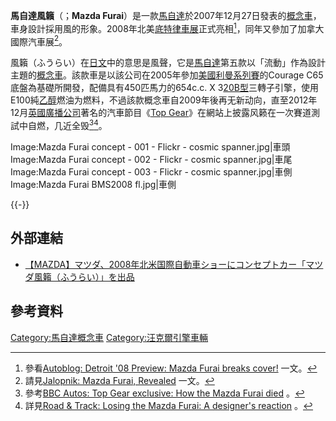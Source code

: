 {{noteTA
|T=zh-hans:马自达风籁;zh-hk:萬事得風籟;zh-tw:馬自達風籟;
|1=zh-hans:马自达;zh-hk:萬事得;zh-tw:馬自達;
}}

{{Infobox Automobile
| name=馬自達風籟（Mazda Furai）
| image=[[File:Mazda_Furai_Detroit_2008.JPG|250px]]
| manufacturer=[[馬自達|馬自達]]
| class=[[概念車|概念車]]
| assembly=[[日本|日本]]
| body_style=雙門[[跑車|跑車]] 
| production=
| layout=[[四輪驅動|四輪驅動]]/[[中置引擎|中置引擎]]
| similar=[[法拉利F430|法拉利F430]]
| wheelbase      = 2,790mm
| length         = 4,563mm
| width          = 1,956mm
| height         = 977mm
| weight         = 
| engine         = 654c.c. X 3[[馬自達轉子引擎#20B型|20B型]]自然吸气三轉子引擎
| rtrack         = 
| transmission  = X-trac 六速手自一体变速箱
| fuel_capacity  = 
| related        = [[馬自達RX-8|馬自達RX-8]]
| designer       = 勞倫斯·范·登·阿克爾（Laurens van den Acker）
}}
'''馬自達風籟'''（{{lang-ja|マツダ·風籟〔ふうらい〕}}；'''Mazda Furai'''）是一款[[馬自達|馬自達]]於2007年12月27日發表的[[概念車|概念車]]，車身設計採用風的形象。2008年北美[[底特律車展|底特律車展]]正式亮相<ref>參看{{en}}[http://www.autoblog.com/2007/12/27/mazda-furai-breaks-cover/ Autoblog: Detroit '08 Preview: Mazda Furai breaks cover!] {{Wayback|url=http://www.autoblog.com/2007/12/27/mazda-furai-breaks-cover/ |date=20210210130535 }}一文。</ref>，同年又參加了加拿大國際汽車展<ref>請見{{en}}[http://jalopnik.com/338324/detroit-auto-show-mazda-furai-revealed Jalopnik: Mazda Furai, Revealed] {{Wayback|url=http://jalopnik.com/338324/detroit-auto-show-mazda-furai-revealed |date=20181003061754 }}一文。</ref>。
 
風籟（{{ja}}ふうらい）在[[日文|日文]]中的意思是風聲，它是[[馬自達|馬自達]]第五款以「流動」作為設計主題的[[概念車|概念車]]。該款車是以該公司在2005年參加[[美國|美國]][[勒芒24小時耐力賽|利曼系列賽]]的Courage C65底盤為基礎所開發，配備具有450匹馬力的654c.c. X 3[[馬自達轉子引擎#20B型|20B型]]三轉子引擎，使用E100純[[乙醇|乙醇]]燃油为燃料，不過該款概念車自2009年後再无新动向，直至2012年12月[[英國廣播公司|英國廣播公司]]著名的汽車節目《[[英国疯狂汽车秀|Top Gear]]》在網站上披露风籁在一次賽道測試中自燃，几近全毁<ref>參考{{en}}[http://www.bbc.com/autos/story/20131202-why-did-this-priceless-mazda-die BBC Autos: Top Gear exclusive: How the Mazda Furai died] {{Wayback|url=http://www.bbc.com/autos/story/20131202-why-did-this-priceless-mazda-die |date=20201112013556 }}。</ref><ref>詳見{{en}}[http://www.roadandtrack.com/features/web-originals/losing-the-mazda-furai-reactions-from-its-designer Road & Track: Losing the Mazda Furai: A designer's reaction] {{webarchive|url=https://web.archive.org/web/20130918234242/http://www.roadandtrack.com/features/web-originals/losing-the-mazda-furai-reactions-from-its-designer |date=2013-09-18 }}。</ref>。

<gallery>
Image:Mazda Furai concept - 001 - Flickr - cosmic spanner.jpg|車頭
Image:Mazda Furai concept - 002 - Flickr - cosmic spanner.jpg|車尾
Image:Mazda Furai concept - 003 - Flickr - cosmic spanner.jpg|車側
Image:Mazda Furai BMS2008 fl.jpg|車側
</gallery>
{{-}}

== 外部連結 ==
* {{ja}}[https://web.archive.org/web/20110522150532/http://www.mazda.co.jp/corporate/publicity/release/2007/200712/071212.html 【MAZDA】マツダ、2008年北米国際自動車ショーにコンセプトカー「マツダ風籟（ふうらい）」を出品]

== 參考資料 ==
{{reflist}}

{{Mazda Concept}}

[[Category:馬自達概念車|Category:馬自達概念車]]
[[Category:汪克爾引擎車輛|Category:汪克爾引擎車輛]]